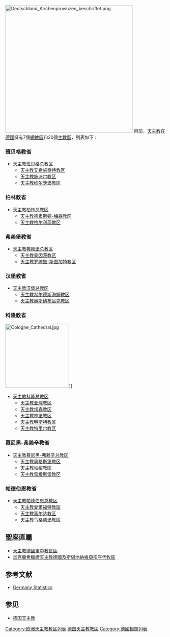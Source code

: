 [[File:Deutschland_Kirchenprovinzen_beschriftet.png|400px]]
目前，[[天主教|天主教]]在[[德國|德國]]擁有7個[[總教區|總教區]]和20個[[主教區|主教區]]，列表如下：

===班贝格教省=== 
*[[天主教班贝格总教区|天主教班贝格总教区]]
**[[天主教艾希施泰特教区|天主教艾希施泰特教区]]
**[[天主教施派尔教区|天主教施派尔教区]]
**[[天主教维尔茨堡教区|天主教维尔茨堡教区]] 

===柏林教省=== 
*[[天主教柏林总教区|天主教柏林总教区]]
**[[天主教德累斯顿-梅森教区|天主教德累斯顿-梅森教区]]
**[[天主教格尔利茨教区|天主教格尔利茨教区]]

===弗赖堡教省=== 
*[[天主教弗赖堡总教区|天主教弗赖堡总教区]] 
**[[天主教美因茨教区|天主教美因茨教区]]
**[[天主教罗滕堡-斯图加特教区|天主教罗滕堡-斯图加特教区]] 

===汉堡教省=== 
*[[天主教汉堡总教区|天主教汉堡总教区]]
**[[天主教希尔德斯海姆教区|天主教希尔德斯海姆教区]] 
**[[天主教奥斯纳布吕克教区|天主教奥斯纳布吕克教区]] 

===科隆教省=== 
[[File:Cologne_Cathedral.jpg|200px]]]]
*[[天主教科隆总教区|天主教科隆总教区]]
**[[天主教亚琛教区|天主教亚琛教区]] 
**[[天主教埃森教区|天主教埃森教区]] 
**[[天主教林堡教区|天主教林堡教区]] 
**[[天主教明斯特教区|天主教明斯特教区]] 
**[[天主教特里尔教区|天主教特里尔教区]] 

===慕尼黑-弗赖辛教省=== 
*[[天主教慕尼黑-弗赖辛总教区|天主教慕尼黑-弗赖辛总教区]]
**[[天主教奥格斯堡教区|天主教奥格斯堡教区]] 
**[[天主教帕绍教区|天主教帕绍教区]] 
**[[天主教雷根斯堡教区|天主教雷根斯堡教区]] 

===帕德伯恩教省=== 
*[[天主教帕德伯恩总教区|天主教帕德伯恩总教区]]
**[[天主教愛爾福特教區|天主教愛爾福特教區]] 
**[[天主教富尔达教区|天主教富尔达教区]] 
**[[天主教马格德堡教区|天主教马格德堡教区]]

==聖座直屬==
*[[天主教德國軍中教長區|天主教德國軍中教長區]]
*[[烏克蘭希臘禮天主教德國及斯堪地納維亞宗座代牧區|烏克蘭希臘禮天主教德國及斯堪地納維亞宗座代牧區]]

==参考文献==
*[http://www.catholic-hierarchy.org/country/de.html Germany Statistics] {{Wayback|url=http://www.catholic-hierarchy.org/country/de.html |date=20090829142943 }}

==参见==
*[[德国天主教|德国天主教]]

{{德國天主教教區}}
{{欧洲题目|天主教教区列表}}

[[Category:欧洲天主教教区列表|Category:欧洲天主教教区列表]]
[[Category:德国天主教教區|]]
[[Category:德國相關列表|Category:德國相關列表]]